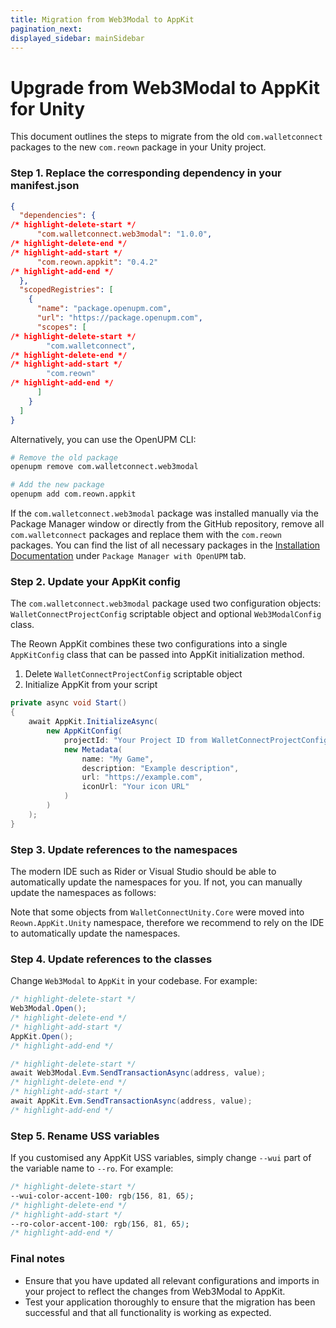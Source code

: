 ```yaml
---
title: Migration from Web3Modal to AppKit
pagination_next: 
displayed_sidebar: mainSidebar
---
```



# Upgrade from Web3Modal to AppKit for Unity

This document outlines the steps to migrate from the old `com.walletconnect` packages to the new `com.reown` package in your Unity project.

### Step 1. Replace the corresponding dependency in your manifest.json

```json
{
  "dependencies": {
/* highlight-delete-start */
      "com.walletconnect.web3modal": "1.0.0",
/* highlight-delete-end */
/* highlight-add-start */
      "com.reown.appkit": "0.4.2"
/* highlight-add-end */
  },
  "scopedRegistries": [
    {
      "name": "package.openupm.com",
      "url": "https://package.openupm.com",
      "scopes": [
/* highlight-delete-start */
        "com.walletconnect",
/* highlight-delete-end */
/* highlight-add-start */
        "com.reown"
/* highlight-add-end */
      ]
    }
  ]
}

```

Alternatively, you can use the OpenUPM CLI:

```bash
# Remove the old package
openupm remove com.walletconnect.web3modal

# Add the new package
openupm add com.reown.appkit
```

If the `com.walletconnect.web3modal` package was installed manually via the Package Manager window or directly from the GitHub repository,
remove all `com.walletconnect` packages and replace them with the `com.reown` packages. You can find the list of all necessary packages in the
[Installation Documentation](/appkit/unity/core/installation#package) under `Package Manager with OpenUPM` tab.

### Step 2. Update your AppKit config

The `com.walletconnect.web3modal` package used two configuration objects: `WalletConnectProjectConfig` scriptable object
and optional `Web3ModalConfig` class.

The Reown AppKit combines these two configurations into a single `AppKitConfig` class that can be passed into AppKit initialization method.
1. Delete `WalletConnectProjectConfig` scriptable object
2. Initialize AppKit from your script
```csharp
private async void Start()
{
    await AppKit.InitializeAsync(
        new AppKitConfig(
            projectId: "Your Project ID from WalletConnectProjectConfig",
            new Metadata(
                name: "My Game",
                description: "Example description",
                url: "https://example.com",
                iconUrl: "Your icon URL"
            )
        )
    );
}
```

### Step 3. Update references to the namespaces

The modern IDE such as Rider or Visual Studio should be able to automatically update the namespaces for you.
If not, you can manually update the namespaces as follows:

<Table
  headers={['Old', 'New']}
  data={[
    {
      old: { code: 'WalletConnect.Web3Modal' },
      new: { code: 'Reown.AppKit.Unity' },
    },
    {
      old: { code: 'WalletConnectUnity.Nethereum' },
      new: { code: 'Reown.Sign.Nethereum.Unity' },
    },
    {
      old: { code: 'WalletConnectSharp.Sign' },
      new: { code: 'Reown.Sign' },
    },
    {
      old: { code: 'WalletConnectUnity.Core' },
      new: { code: 'Reown.Sign.Unity' },
    },
  ]}
/>

Note that some objects from `WalletConnectUnity.Core` were moved into `Reown.AppKit.Unity` namespace, therefore we
recommend to rely on the IDE to automatically update the namespaces.

### Step 4. Update references to the classes

Change `Web3Modal` to `AppKit` in your codebase. For example:

```csharp
/* highlight-delete-start */
Web3Modal.Open();
/* highlight-delete-end */
/* highlight-add-start */
AppKit.Open();
/* highlight-add-end */

/* highlight-delete-start */
await Web3Modal.Evm.SendTransactionAsync(address, value);
/* highlight-delete-end */
/* highlight-add-start */
await AppKit.Evm.SendTransactionAsync(address, value);
/* highlight-add-end */
```

### Step 5. Rename USS variables

If you customised any AppKit USS variables, simply change `--wui` part of the variable name to `--ro`. For example:

```css
/* highlight-delete-start */
--wui-color-accent-100: rgb(156, 81, 65);
/* highlight-delete-end */
/* highlight-add-start */
--ro-color-accent-100: rgb(156, 81, 65);
/* highlight-add-end */
```


### Final notes

+ Ensure that you have updated all relevant configurations and imports in your project to reflect the changes from Web3Modal to AppKit.
+ Test your application thoroughly to ensure that the migration has been successful and that all functionality is working as expected.